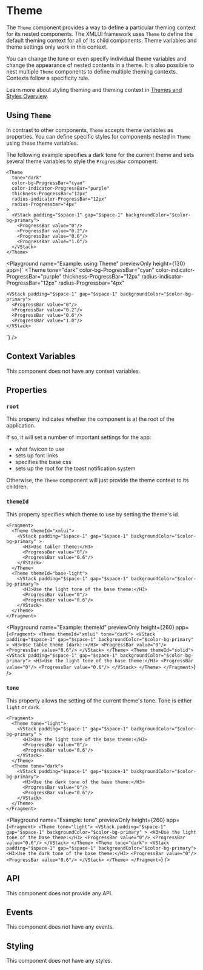 # Theme

The `Theme` component provides a way to define a particular theming context for its nested components. The XMLUI framework uses `Theme` to define the default theming context for all of its child components. Theme variables and theme settings only work in this context.

You can change the tone or even specify individual theme variables and change the appearance of nested contents in a theme.
It is also possible to nest multiple `Theme` components to define multiple theming contexts.
Contexts follow a specificity rule.

Learn more about styling theming and theming context in [Themes and Styles Overview](../learning/themes/overview/#style-scopes).

## Using `Theme`

In contrast to other components, `Theme` accepts theme variables as properties.
You can define specific styles for components nested in `Theme` using these theme variables.

The following example specifies a dark tone for the current theme
and sets several theme variables to style the `ProgressBar` component:

```ueml copy {2-7}
<Theme 
  tone="dark"
  color-bg-ProgressBar="cyan"
  color-indicator-ProgressBar="purple"
  thickness-ProgressBar="12px"
  radius-indicator-ProgressBar="12px"
  radius-Progressbar="4px"
>
  <VStack padding="$space-1" gap="$space-1" backgroundColor="$color-bg-primary">
    <ProgressBar value="0"/>
    <ProgressBar value="0.2"/>
    <ProgressBar value="0.6"/>
    <ProgressBar value="1.0"/>
  </VStack>
</Theme>
```

<Playground
  name="Example: using Theme"
  previewOnly
  height={130}
  app={`
  <Theme 
    tone="dark"
    color-bg-ProgressBar="cyan"
    color-indicator-ProgressBar="purple"
    thickness-ProgressBar="12px"
    radius-indicator-ProgressBar="12px"
    radius-Progressbar="4px"
  >
    <VStack padding="$space-1" gap="$space-1" backgroundColor="$color-bg-primary">
      <ProgressBar value="0"/>
      <ProgressBar value="0.2"/>
      <ProgressBar value="0.6"/>
      <ProgressBar value="1.0"/>
    </VStack>
  </Theme>
  `}
/>

## Context Variables

This component does not have any context variables.

## Properties

### `root`

This property indicates whether the component is at the root of the application.

If so, it will set a number of important settings for the app:
- what favicon to use
- sets up font links
- specifies the base css
- sets up the root for the toast notification system

Otherwise, the `Theme` component will just provide the theme context to its children.

### `themeId`

This property specifies which theme to use by setting the theme's id.

```ueml copy {2,9}
<Fragment>
  <Theme themeId="xmlui">
    <VStack padding="$space-1" gap="$space-1" backgroundColor="$color-bg-primary" >
      <H3>Use tabler theme:</H3>
      <ProgressBar value="0"/>
      <ProgressBar value="0.6"/>
    </VStack>
  </Theme>
  <Theme themeId="base-light">
    <VStack padding="$space-1" gap="$space-1" backgroundColor="$color-bg-primary">
      <H3>Use the light tone of the base theme:</H3>
      <ProgressBar value="0"/>
      <ProgressBar value="0.6"/>
    </VStack>
  </Theme>
</Fragment>
```

<Playground
  name="Example: themeId"
  previewOnly
  height={260}
  app={`
  <Fragment>
    <Theme themeId="xmlui" tone="dark">
      <VStack padding="$space-1" gap="$space-1" backgroundColor="$color-bg-primary" >
        <H3>Use table theme (dark):</H3>
        <ProgressBar value="0"/>
        <ProgressBar value="0.6"/>
      </VStack>
    </Theme>
    <Theme themeId="solid">
      <VStack padding="$space-1" gap="$space-1" backgroundColor="$color-bg-primary">
        <H3>Use the light tone of the base theme:</H3>
        <ProgressBar value="0"/>
        <ProgressBar value="0.6"/>
      </VStack>
    </Theme>
  </Fragment>
  `}
/>

### `tone`

This property allows the setting of the current theme's tone. Tone is either `light` or `dark`.

```ueml copy {2,9}
<Fragment>
  <Theme tone="light">
    <VStack padding="$space-1" gap="$space-1" backgroundColor="$color-bg-primary" >
      <H3>Use the light tone of the base theme:</H3>
      <ProgressBar value="0"/>
      <ProgressBar value="0.6"/>
    </VStack>
  </Theme>
  <Theme tone="dark">
    <VStack padding="$space-1" gap="$space-1" backgroundColor="$color-bg-primary">
      <H3>Use the dark tone of the base theme:</H3>
      <ProgressBar value="0"/>
      <ProgressBar value="0.6"/>
    </VStack>
  </Theme>
</Fragment>
```

<Playground
  name="Example: tone"
  previewOnly
  height={260}
  app={`
  <Fragment>
    <Theme tone="light">
      <VStack padding="$space-1" gap="$space-1" backgroundColor="$color-bg-primary" >
        <H3>Use the light tone of the base theme:</H3>
        <ProgressBar value="0"/>
        <ProgressBar value="0.6"/>
      </VStack>
    </Theme>
    <Theme tone="dark">
      <VStack padding="$space-1" gap="$space-1" backgroundColor="$color-bg-primary">
        <H3>Use the dark tone of the base theme:</H3>
        <ProgressBar value="0"/>
        <ProgressBar value="0.6"/>
      </VStack>
    </Theme>
  </Fragment>
  `}
/>

## API

This component does not provide any API.

## Events

This component does not have any events.

## Styling

This component does not have any styles.
